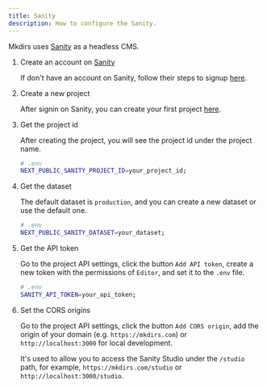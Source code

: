 ```yaml
---
title: Sanity
description: How to configure the Sanity.
---
```


Mkdirs uses [Sanity](https://www.sanity.io/) as a headless CMS.


<Steps>

1. Create an account on [Sanity](https://www.sanity.io/)

    If don't have an account on Sanity, follow their steps to signup [here](https://www.sanity.io/login/sign-up).

2. Create a new project

    After signin on Sanity, you can create your first project [here](https://www.sanity.io/manage?new-project).

3. Get the project id

    After creating the project, you will see the project id under the project name.

    ```bash
    # .env
    NEXT_PUBLIC_SANITY_PROJECT_ID=your_project_id;
    ```

4. Get the dataset

    The default dataset is `production`, and you can create a new dataset or use the default one.

    ```bash
    # .env
    NEXT_PUBLIC_SANITY_DATASET=your_dataset;
    ```

5. Get the API token

    Go to the project API settings, click the button `Add API token`, create a new token with the permissions of `Editor`, and set it to the `.env` file.

    ```bash
    # .env
    SANITY_API_TOKEN=your_api_token;
    ```

6. Set the CORS origins

    Go to the project API settings, click the button `Add CORS origin`, add the origin of your domain (e.g. `https://mkdirs.com`) or `http://localhost:3000` for local development.

    It's used to allow you to access the Sanity Studio under the `/studio` path, for example, `https://mkdirs.com/studio` or `http://localhost:3000/studio`.

</Steps>

